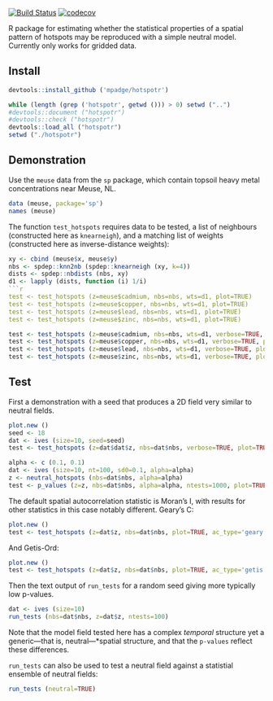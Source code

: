[![Build Status](https://travis-ci.org/mpadge/hotspotr.svg?branch=master)](https://travis-ci.org/mpadge/hotspotr)
[![codecov](https://codecov.io/gh/mpadge/hotspotr/branch/master/graph/badge.svg)](https://codecov.io/gh/mpadge/hotspotr)

R package for estimating whether the statistical properties of a spatial pattern
of hotspots may be reproduced with a simple neutral model. Currently only works
for gridded data.

## Install

```r
devtools::install_github ('mpadge/hotspotr')
```
```r
while (length (grep ('hotspotr', getwd ())) > 0) setwd ("..")
#devtools::document ("hotspotr")
#devtools::check ("hotspotr")
devtools::load_all ("hotspotr")
setwd ("./hotspotr")
```

## Demonstration

Use the `meuse` data from the `sp` package, which contain topsoil heavy metal
concentrations near Meuse, NL.

```r
data (meuse, package='sp')
names (meuse)
```

The function `test_hotspots` requires data to be tested, a list of
neighbours (constructed here as `knearneigh`), and a matching list of weights
(constructed here as inverse-distance weights):
```r
xy <- cbind (meuse$x, meuse$y)
nbs <- spdep::knn2nb (spdep::knearneigh (xy, k=4))
dists <- spdep::nbdists (nbs, xy)
d1 <- lapply (dists, function (i) 1/i)
```r
test <- test_hotspots (z=meuse$cadmium, nbs=nbs, wts=d1, plot=TRUE)
test <- test_hotspots (z=meuse$copper, nbs=nbs, wts=d1, plot=TRUE)
test <- test_hotspots (z=meuse$lead, nbs=nbs, wts=d1, plot=TRUE)
test <- test_hotspots (z=meuse$zinc, nbs=nbs, wts=d1, plot=TRUE)
```
```r
test <- test_hotspots (z=meuse$cadmium, nbs=nbs, wts=d1, verbose=TRUE, plot=TRUE)
test <- test_hotspots (z=meuse$copper, nbs=nbs, wts=d1, verbose=TRUE, plot=TRUE)
test <- test_hotspots (z=meuse$lead, nbs=nbs, wts=d1, verbose=TRUE, plot=TRUE)
test <- test_hotspots (z=meuse$zinc, nbs=nbs, wts=d1, verbose=TRUE, plot=TRUE)
```

## Test

First a demonstration with a seed that produces a 2D field very similar to
neutral fields.

```r
plot.new ()
seed <- 18
dat <- ives (size=10, seed=seed)
test <- test_hotspots (z=dat$dat$z, nbs=dat$nbs, verbose=TRUE, plot=TRUE)
```
```r
alpha <- c (0.1, 0.1)
dat <- ives (size=10, nt=100, sd0=0.1, alpha=alpha)
z <- neutral_hotspots (nbs=dat$nbs, alpha=alpha)
test <- p_values (z=z, nbs=dat$nbs, alpha=alpha, ntests=1000, plot=TRUE)
```

The default spatial autocorrelation statistic is Moran's I, with results for
other statistics in this case notably different. Geary's C:
```r
plot.new ()
test <- test_hotspots (z=dat$z, nbs=dat$nbs, plot=TRUE, ac_type='geary')
```

And Getis-Ord:
```r
plot.new ()
test <- test_hotspots (z=dat$z, nbs=dat$nbs, plot=TRUE, ac_type='getis')
```

Then the text output of `run_tests` for a random seed giving more typically low
p-values.
```r
dat <- ives (size=10)
run_tests (nbs=dat$nbs, z=dat$z, ntests=100)
```
Note that the model field tested here has a complex *temporal* structure yet a
generic---that is, neutral---*spatial structure, and that the `p-values` reflect
these differences.

`run_tests` can also be used to test a neutral field against a statistial
ensemble of neutral fields:
```r
run_tests (neutral=TRUE)
```
